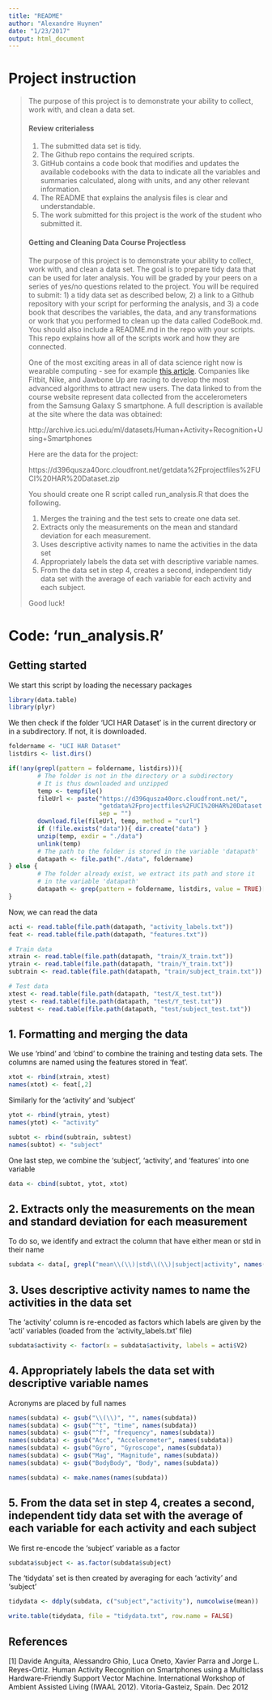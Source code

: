 ```yaml
---
title: "README"
author: "Alexandre Huynen"
date: "1/23/2017"
output: html_document
---
```


# Project instruction

> The purpose of this project is to demonstrate your ability to collect, work with, and clean a data set.
>
> #### Review criterialess
>
>1. The submitted data set is tidy.
>2. The Github repo contains the required scripts.
>3. GitHub contains a code book that modifies and updates the available codebooks with the data to indicate all the variables and summaries calculated, along with units, and any other relevant information.
>4. The README that explains the analysis files is clear and understandable.
>5. The work submitted for this project is the work of the student who submitted it.
>
>#### Getting and Cleaning Data Course Projectless 
>The purpose of this project is to demonstrate your ability to collect, work with, and clean a data set. The goal is to prepare tidy data that can be used for later analysis. You will be graded by your peers on a series of yes/no questions related to the project. You will be required to submit: 1) a tidy data set as described below, 2) a link to a Github repository with your script for performing the analysis, and 3) a code book that describes the variables, the data, and any transformations or work that you performed to clean up the data called CodeBook.md. You should also include a README.md in the repo with your scripts. This repo explains how all of the scripts work and how they are connected.
>
> One of the most exciting areas in all of data science right now is wearable computing - see for example [this article](http://www.insideactivitytracking.com/data-science-activity-tracking-and-the-battle-for-the-worlds-top-sports-brand/). Companies like Fitbit, Nike, and Jawbone Up are racing to develop the most advanced algorithms to attract new users. The data linked to from the course website represent data collected from the accelerometers from the Samsung Galaxy S smartphone. A full description is available at the site where the data was obtained:
>
>http://archive.ics.uci.edu/ml/datasets/Human+Activity+Recognition+Using+Smartphones
>
>Here are the data for the project:
>
>https://d396qusza40orc.cloudfront.net/getdata%2Fprojectfiles%2FUCI%20HAR%20Dataset.zip
>
>You should create one R script called run_analysis.R that does the following.
>
>1. Merges the training and the test sets to create one data set.
>2. Extracts only the measurements on the mean and standard deviation for each measurement.
>3. Uses descriptive activity names to name the activities in the data set
>4. Appropriately labels the data set with descriptive variable names.
>5. From the data set in step 4, creates a second, independent tidy data set with the average of each variable for each activity and each subject.
>
>Good luck!

# Code: 'run_analysis.R'

## Getting started

We start this script by loading the necessary packages

```r
library(data.table)
library(plyr)
```

We then check if the folder 'UCI HAR Dataset' is in the current directory or in 
a subdirectory. If not, it is downloaded.

```r
foldername <- "UCI HAR Dataset"
listdirs <- list.dirs()

if(!any(grepl(pattern = foldername, listdirs))){
        # The folder is not in the directory or a subdirectory
        # It is thus downloaded and unzipped
        temp <- tempfile()
        fileUrl <- paste("https://d396qusza40orc.cloudfront.net/",
                         "getdata%2Fprojectfiles%2FUCI%20HAR%20Dataset.zip", 
                         sep = "")
        download.file(fileUrl, temp, method = "curl")
        if (!file.exists("data")){ dir.create("data") }
        unzip(temp, exdir = "./data")
        unlink(temp)
        # The path to the folder is stored in the variable 'datapath'
        datapath <- file.path("./data", foldername)
} else {
        # The folder already exist, we extract its path and store it 
        # in the variable 'datapath'
        datapath <- grep(pattern = foldername, listdirs, value = TRUE)[1]
}
```

Now, we can read the data

```r
acti <- read.table(file.path(datapath, "activity_labels.txt"))
feat <- read.table(file.path(datapath, "features.txt"))

# Train data
xtrain <- read.table(file.path(datapath, "train/X_train.txt"))
ytrain <- read.table(file.path(datapath, "train/Y_train.txt"))
subtrain <- read.table(file.path(datapath, "train/subject_train.txt"))

# Test data
xtest <- read.table(file.path(datapath, "test/X_test.txt"))
ytest <- read.table(file.path(datapath, "test/Y_test.txt"))
subtest <- read.table(file.path(datapath, "test/subject_test.txt"))
```

## 1. Formatting and merging the data

We use 'rbind' and 'cbind' to combine the training and testing data sets. The columns are named using the features stored in 'feat'.

```r
xtot <- rbind(xtrain, xtest)
names(xtot) <- feat[,2]
```

Similarly for the 'activity' and 'subject' 

```r
ytot <- rbind(ytrain, ytest)
names(ytot) <- "activity"

subtot <- rbind(subtrain, subtest)
names(subtot) <- "subject"
```

One last step, we combine the 'subject', 'activity', and 'features' into one variable

```r
data <- cbind(subtot, ytot, xtot)
```

## 2. Extracts only the measurements on the mean and standard deviation for each measurement

To do so, we identify and extract the column that have either mean or std in their name

```r
subdata <- data[, grepl("mean\\(\\)|std\\(\\)|subject|activity", names(data))]
```

## 3. Uses descriptive activity names to name the activities in the data set

The 'activity' column is re-encoded as factors which labels are given by the 'acti' variables (loaded from the 'activity_labels.txt' file)

```r
subdata$activity <- factor(x = subdata$activity, labels = acti$V2)
```

## 4. Appropriately labels the data set with descriptive variable names

Acronyms are placed by full names

```r
names(subdata) <- gsub("\\(\\)", "", names(subdata))
names(subdata) <- gsub("^t", "time", names(subdata))
names(subdata) <- gsub("^f", "frequency", names(subdata))
names(subdata) <- gsub("Acc", "Accelerometer", names(subdata))
names(subdata) <- gsub("Gyro", "Gyroscope", names(subdata))
names(subdata) <- gsub("Mag", "Magnitude", names(subdata))
names(subdata) <- gsub("BodyBody", "Body", names(subdata))

names(subdata) <- make.names(names(subdata))
```


## 5. From the data set in step 4, creates a second, independent tidy data set with the average of each variable for each activity and each subject

We first re-encode the 'subject' variable as a factor

```r
subdata$subject <- as.factor(subdata$subject)
```

The 'tidydata' set is then created by averaging for each 'activity' and 'subject'

```r
tidydata <- ddply(subdata, c("subject","activity"), numcolwise(mean))

write.table(tidydata, file = "tidydata.txt", row.name = FALSE)
```

## References
[1] Davide Anguita, Alessandro Ghio, Luca Oneto, Xavier Parra and Jorge L. Reyes-Ortiz. Human Activity Recognition on Smartphones using a Multiclass Hardware-Friendly Support Vector Machine. International Workshop of Ambient Assisted Living (IWAAL 2012). Vitoria-Gasteiz, Spain. Dec 2012

